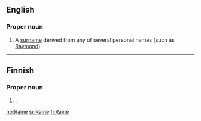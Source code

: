 ==English==

===Proper noun===
{{en-proper noun}}

# A [[surname]] derived from any of several personal names (such as [[Raymond]])

----

==Finnish==

===Proper noun===
{{fi-noun|proper=true}}

# {{given name|male|lang=fi}}.

[[no:Raine]]
[[sr:Raine]]
[[fi:Raine]]
